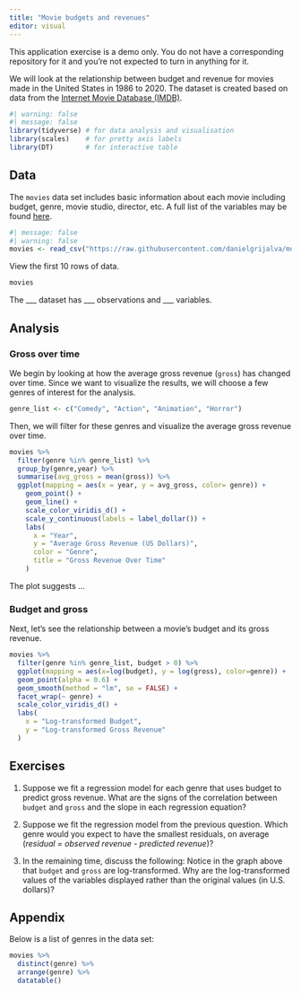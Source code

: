 ```yaml
---
title: "Movie budgets and revenues"
editor: visual
---
```


::: callout-important
This application exercise is a demo only.
You do not have a corresponding repository for it and you're not expected to turn in anything for it.
:::

We will look at the relationship between budget and revenue for movies made in the United States in 1986 to 2020.
The dataset is created based on data from the [Internet Movie Database (IMDB)](https://www.imdb.com/).

```r
#| warning: false
#| message: false
library(tidyverse) # for data analysis and visualisation
library(scales)    # for pretty axis labels
library(DT)        # for interactive table
```

## Data

The `movies` data set includes basic information about each movie including budget, genre, movie studio, director, etc.
A full list of the variables may be found [here](https://github.com/danielgrijalva/movie-stats).

```r
#| message: false
#| warning: false
movies <- read_csv("https://raw.githubusercontent.com/danielgrijalva/movie-stats/master/movies.csv")
```

View the first 10 rows of data.

```r
movies
```

The \_\_\_ dataset has \_\_\_ observations and \_\_\_ variables.

## Analysis

### Gross over time

We begin by looking at how the average gross revenue (`gross`) has changed over time.
Since we want to visualize the results, we will choose a few genres of interest for the analysis.

```r
genre_list <- c("Comedy", "Action", "Animation", "Horror")
```

Then, we will filter for these genres and visualize the average gross revenue over time.

```r
movies %>%
  filter(genre %in% genre_list) %>% 
  group_by(genre,year) %>%
  summarise(avg_gross = mean(gross)) %>%
  ggplot(mapping = aes(x = year, y = avg_gross, color= genre)) +
    geom_point() + 
    geom_line() +
    scale_color_viridis_d() +
    scale_y_continuous(labels = label_dollar()) +
    labs(
      x = "Year",
      y = "Average Gross Revenue (US Dollars)",
      color = "Genre",
      title = "Gross Revenue Over Time"
    )
```

The plot suggests ...

### Budget and gross

Next, let's see the relationship between a movie's budget and its gross revenue.

```r
movies %>%
  filter(genre %in% genre_list, budget > 0) %>% 
  ggplot(mapping = aes(x=log(budget), y = log(gross), color=genre)) +
  geom_point(alpha = 0.6) +
  geom_smooth(method = "lm", se = FALSE) +
  facet_wrap(~ genre) + 
  scale_color_viridis_d() +
  labs(
    x = "Log-transformed Budget",
    y = "Log-transformed Gross Revenue"
  )
```

## Exercises

1.  Suppose we fit a regression model for each genre that uses budget to predict gross revenue.
    What are the signs of the correlation between `budget` and `gross` and the slope in each regression equation?

2.  Suppose we fit the regression model from the previous question.
    Which genre would you expect to have the smallest residuals, on average (*residual = observed revenue - predicted revenue*)?

3.  In the remaining time, discuss the following: Notice in the graph above that `budget` and `gross` are log-transformed.
    Why are the log-transformed values of the variables displayed rather than the original values (in U.S. dollars)?

## Appendix

Below is a list of genres in the data set:

```r
movies %>% 
  distinct(genre) %>%
  arrange(genre) %>% 
  datatable()
```
